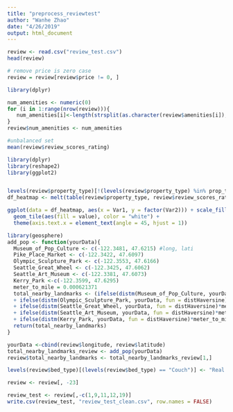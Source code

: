 ```yaml
---
title: "preprocess_reviewtest"
author: "Wanhe Zhao"
date: "4/26/2019"
output: html_document
---
```


```r
review <- read.csv("review_test.csv")
head(review)
```

```r
# remove price is zero case
review = review[review$price != 0, ]

```

```r
library(dplyr)

num_amenities <- numeric(0)
for (i in 1:range(nrow(review))){
   num_amenities[i]<-length(strsplit(as.character(review$amenities[i]), ",")[[1]])
}
review$num_amenities <- num_amenities
```

```r
#unbalanced set
mean(review$review_scores_rating)
```

```r
library(dplyr)
library(reshape2)
library(ggplot2)


levels(review$property_type)[!(levels(review$property_type) %in% prop_type)] <- rep("Other", times=24)
df_heatmap <- melt(table(review$property_type, review$review_scores_rating))

ggplot(data = df_heatmap, aes(x = Var1, y = factor(Var2))) + scale_fill_gradient(low = "white", high = "steelblue") + labs(x = "property_type", y="review") +
  geom_tile(aes(fill = value), color = "white") +
  theme(axis.text.x = element_text(angle = 45, hjust = 1))
```

```r
library(geosphere)
add_pop <- function(yourData){
  Museum_of_Pop_Culture <- c(-122.3481, 47.6215) #long, lati
  Pike_Place_Market <- c(-122.3422, 47.6097)
  Olympic_Sculpture_Park <- c(-122.3553, 47.6166)
  Seattle_Great_Wheel <- c(-122.3425, 47.6062)
  Seattle_Art_Museum <- c(-122.3381, 47.6073)
  Kerry_Park <-c(-122.3599, 47.6295)
  meter_to_mile = 0.000621371
  total_nearby_landmarks <- (ifelse(distm(Museum_of_Pop_Culture, yourData, fun = distHaversine)*meter_to_mile <1, 1, 0) + ifelse(distm(Pike_Place_Market, yourData, fun = distHaversine)*meter_to_mile <1, 1, 0)
  + ifelse(distm(Olympic_Sculpture_Park, yourData, fun = distHaversine)*meter_to_mile <1, 1, 0)
  + ifelse(distm(Seattle_Great_Wheel, yourData, fun = distHaversine)*meter_to_mile <1, 1, 0)
  + ifelse(distm(Seattle_Art_Museum, yourData, fun = distHaversine)*meter_to_mile <1, 1, 0)
  + ifelse(distm(Kerry_Park, yourData, fun = distHaversine)*meter_to_mile <1, 1, 0))
  return(total_nearby_landmarks)
}

yourData <-cbind(review$longitude, review$latitude)
total_nearby_landmarks_review <- add_pop(yourData)
review$total_nearby_landmarks <- total_nearby_landmarks_review[1,]

```

```r
levels(review$bed_type)[(levels(review$bed_type) == "Couch")] <- "Real Bed"
```

```r
review <- review[, -23]
```


```r
review_test <- review[,-c(1,9,11,12,19)]
write.csv(review_test, "review_test_clean.csv", row.names = FALSE)
```


